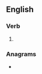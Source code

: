 {{also|drying-up}}
==English==

===Verb===
{{head|en|verb form}}

# {{present participle of|en|dry up|nocat=1}}

===Anagrams===
* {{anagrams|en|a=dginpruy|updrying}}